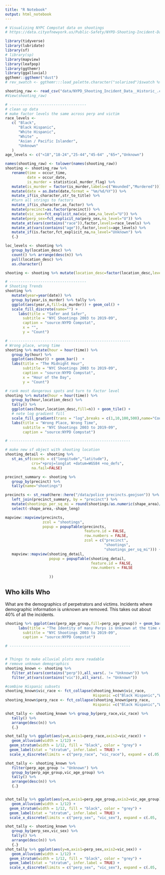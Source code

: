 ```yaml
---
title: "R Notebook"
output: html_notebook
---
```

```r
# Visualizing NYPC Compstat data on shootings
# https://data.cityofnewyork.us/Public-Safety/NYPD-Shooting-Incident-Data-Historic-/833y-fsy8

library(tidyverse)
library(lubridate)
library(sf)
# library(sp)
library(mapview)
library(leafpop)
library(ggthemr)
library(ggalluvial) 
ggthemr::ggthemr("dust")
# rev_swatch <- ggthemr:::load_palette.character("solarized")$swatch %>% rev()

shooting_raw <- read_csv("data/NYPD_Shooting_Incident_Data__Historic_.csv")
#View(shooting_raw)
```

```r
# -----------------------------------
# clean up data
# make factor levels the same across perp and victim
race_levels <-
   c( "Black",
      "Black Hispanic",
      "White Hispanic",
      "White" ,
      "Asian / Pacific Islander",
      "Unknown"
   )
age_levels <- c("<18","18-24","25-44","45-64" ,"65+","Unknown")

names(shooting_raw) <- tolower(names(shooting_raw))
shooting <- shooting_raw %>%
   rename(time = occur_time,
          date = occur_date,
          is_murder = statistical_murder_flag) %>%
   mutate(is_murder = factor(is_murder,labels=c("Wounded","Murdered"))) %>% 
   mutate(date = as.Date(date,format = "%m/%d/%Y")) %>%
   mutate_if(is_character,str_to_title) %>%
   #turn all strings to factors
   mutate_if(is_character,as_factor) %>%
   mutate(precinct=as.factor(precinct)) %>%
   mutate(vic_sex=fct_explicit_na(vic_sex,na_level="U")) %>% 
   mutate(perp_sex=fct_explicit_na(perp_sex,na_level="U")) %>% 
   mutate_at(vars(contains("race")),factor,levels=race_levels) %>%
   mutate_at(vars(contains("age")),factor,levels=age_levels) %>%
   mutate_if(is.factor,fct_explicit_na,na_level="Unknown") %>%
   {.}

loc_levels <- shooting %>%
   group_by(location_desc) %>%
   count() %>% arrange(desc(n)) %>%
   pull(location_desc) %>%
   as.character()

shooting <- shooting %>% mutate(location_desc=factor(location_desc,levels = loc_levels))
```

```r
# -----------------------------------
# Shooting Trends
shooting %>%
   mutate(year=year(date)) %>%
   group_by(year,is_murder) %>% tally %>%
   ggplot(aes(year,n,fill=is_murder)) + geom_col() +
   scale_fill_discrete(name="") +
      labs(title = "Safer and Safer",
        subtitle = "NYC Shootings 2003 to 2019-09",
        caption = "source:NYPD Compstat",
        x = "",
        y = "Count")

```

```r
# -------------------------------------------------------
# Wrong place, wrong time
shooting %>% mutate(hour = hour(time)) %>%
   group_by(hour) %>%
   ggplot(aes(hour)) + geom_bar()  +
   labs(title = "The Midnight Hour",
        subtitle = "NYC Shootings 2003 to 2019-09",
        caption = "source:NYPD Compstat",
        x = "Hour of the Day",
        y = "Count")
```

```r
# rank most dangerous spots and turn to factor level
shooting %>% mutate(hour = hour(time)) %>%
   group_by(hour,location_desc) %>%
   tally() %>%
   ggplot(aes(hour,location_desc,fill=n)) + geom_tile() +
   # note log gradient fill
   scale_fill_gradient(trans = "log",breaks = c(1,10,100,500),name="Count",) +
   labs(title = "Wrong Place, Wrong Time",
        subtitle = "NYC Shootings 2003 to 2019-09",
        caption = "source:NYPD Compstat")
```


```r
# -------------------------------------------------------

# make new sf object with shooting location
shooting_detail <- shooting %>% 
   st_as_sf(coords = c("longitude","latitude"),
            crs="+proj=longlat +datum=WGS84 +no_defs",
            na.fail=FALSE)

precinct_summary <- shooting %>% 
   group_by(precinct) %>% 
   tally(name="shootings") 

precincts <- st_read(here::here("/data/police precincts.geojson")) %>% 
   left_join(precinct_summary, by = "precinct") %>% 
   mutate(shootings_per_sq_mi = round(shootings/as.numeric(shape_area)/10,1)) %>% 
   select(-shape_area,-shape_leng)

mapview::mapview(precincts, 
                 zcol = "shootings",
                 popup = popupTable(precincts,
                                    feature.id = FALSE,
                                    row.numbers = FALSE,
                                    zcol = c("precinct",
                                             "shootings",
                                             "shootings_per_sq_mi"))) +
   mapview::mapview(shooting_detail,
                    popup = popupTable(shooting_detail,
                                       feature.id = FALSE,
                                       row.numbers = FALSE
                                       
                    ))
```

## Who kills Who
What are the demographics of perpetrators and victims.  Incidents where demographic information is unknown are removed.  This takes out about 40% of all the incidents.

```r
shooting %>% ggplot(aes(perp_age_group,fill=perp_age_group)) + geom_bar()+
      labs(title = "The Identity of many Perps is Unknown at the time of the Incident",
        subtitle = "NYC Shootings 2003 to 2019-09",
        caption = "source:NYPD Compstat")
```



```r
# -------------------------------------------------------


# Things to make alluvial plots more readable
# remove unknown demographics
shooting_known <- shooting %>% 
   filter_at(vars(contains("perp")),all_vars(. != "Unknown")) %>% 
   filter_at(vars(contains("vic")),all_vars(. != "Unknown"))

#combine Hispanic subsets
shooting_known$vic_race <- fct_collapse(shooting_known$vic_race,
                                        Hispanic =c("Black Hispanic","White Hispanic"))
shooting_known$perp_race <- fct_collapse(shooting_known$perp_race,
                                        Hispanic =c("Black Hispanic","White Hispanic"))

shot_tally <- shooting_known %>% group_by(perp_race,vic_race) %>%
   tally() %>%
   arrange(desc(n)) %>%
   {.}

shot_tally %>% ggplot(aes(y=n,axis1=perp_race,axis2=vic_race)) + 
   geom_alluvium(width = 1/12) + 
  geom_stratum(width = 1/12, fill = "black", color = "grey") +
  geom_label(stat = "stratum", infer.label = TRUE) +
  scale_x_discrete(limits = c("perp_race", "vic_race"), expand = c(.05, .05))
```

```r
shot_tally <- shooting_known %>% 
   filter(perp_age_group != "Unknown") %>% 
   group_by(perp_age_group,vic_age_group) %>%
   tally() %>%
   arrange(desc(n)) %>%
   {.}


shot_tally %>% ggplot(aes(y=n,axis1=perp_age_group,axis2=vic_age_group)) + 
   geom_alluvium(width = 1/12) + 
  geom_stratum(width = 1/12, fill = "black", color = "grey") +
  geom_label(stat = "stratum", infer.label = TRUE) +
  scale_x_discrete(limits = c("perp_sex", "vic_sex"), expand = c(.05, .05))

```

```r
shot_tally <- shooting_known %>% 
   group_by(perp_sex,vic_sex) %>%
   tally() %>%
   arrange(desc(n)) %>%
   {.}
shot_tally %>% ggplot(aes(y=n,axis1=perp_sex,axis2=vic_sex)) + 
   geom_alluvium(width = 1/12) + 
  geom_stratum(width = 1/12, fill = "black", color = "grey") +
  geom_label(stat = "stratum", infer.label = TRUE) +
  scale_x_discrete(limits = c("perp_sex", "vic_sex"), expand = c(.05, .05))

```

